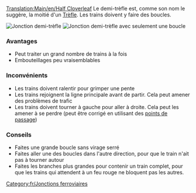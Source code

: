 [[Translation:Main/en/Half Cloverleaf]]{{en/-}}{{fr/Menu de Croisements}}
Le demi-trèfle est, comme son nom le suggère, la moitié d'un [[Main/fr/Trèfle|Trèfle]]. Les trains doivent y faire des boucles.

[[File:en/3way halfcloverleaf.png|none|frame|Jonction demi-trèfle]]
[[File:en/3way modhclover.png|none|frame|Jonction demi-trèfle avec seulement une boucle]]

===Avantages===
*Peut traiter un grand nombre de trains à la fois
*Embouteillages peu vraisemblables

===Inconvénients===
*Les trains doivent ralentir pour grimper une pente
*Les trains rejoignent la ligne principale avant de partir. Cela peut amener des problèmes de trafic
*Les trains doivent tourner à gauche pour aller à droite. Cela peut les amener à se perdre (peut être corrigé en utilisant des [[Main/fr/Points de contrôle|points de passage]])

===Conseils===
*Faites une grande boucle sans virage serré
*Faites aller une des boucles dans l'autre direction, pour que le train n'ait pas à tourner autour
*Faites les branches plus grandes pour contenir un train complet, pour que les trains qui attendent à un feu rouge ne bloquent pas les autres.

[[Category:fr/Jonctions ferroviaires]]